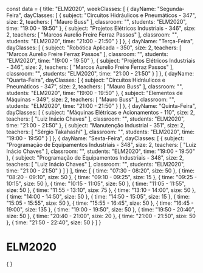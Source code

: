 const data = {
  title: "ELM2020",
  weekClasses: [
    {
      dayName: "Segunda-Feira",
      dayClasses: [
        {
          subject: "Circuitos Hidráulicos e Pneumáticos - 347",
          size: 2,
          teachers: [
            "Mauro Buss"
          ],
          classroom: "",
          students: "ELM2020",
          time: "19:00 - 19:50"
        },
        {
          subject: "Projetos Elétricos Industriais - 346",
          size: 2,
          teachers: [
            "Marcos Aurelio Freire Ferraz Passos"
          ],
          classroom: "",
          students: "ELM2020",
          time: "21:00 - 21:50"
        }
      ]
    },
    {
      dayName: "Terça-Feira",
      dayClasses: [
        {
          subject: "Robótica Aplicada - 350",
          size: 2,
          teachers: [
            "Marcos Aurelio Freire Ferraz Passos"
          ],
          classroom: "",
          students: "ELM2020",
          time: "19:00 - 19:50"
        },
        {
          subject: "Projetos Elétricos Industriais - 346",
          size: 2,
          teachers: [
            "Marcos Aurelio Freire Ferraz Passos"
          ],
          classroom: "",
          students: "ELM2020",
          time: "21:00 - 21:50"
        }
      ]
    },
    {
      dayName: "Quarta-Feira",
      dayClasses: [
        {
          subject: "Circuitos Hidráulicos e Pneumáticos - 347",
          size: 2,
          teachers: [
            "Mauro Buss"
          ],
          classroom: "",
          students: "ELM2020",
          time: "19:00 - 19:50"
        },
        {
          subject: "Elementos de Máquinas - 349",
          size: 2,
          teachers: [
            "Mauro Buss"
          ],
          classroom: "",
          students: "ELM2020",
          time: "21:00 - 21:50"
        }
      ]
    },
    {
      dayName: "Quinta-Feira",
      dayClasses: [
        {
          subject: "Máquinas Elétricas e Acionamentos - 110",
          size: 2,
          teachers: [
            "Luiz Inácio Chaves"
          ],
          classroom: "",
          students: "ELM2020",
          time: "21:00 - 21:50"
        },
        {
          subject: "Manutenção Industrial - 351",
          size: 2,
          teachers: [
            "Sérgio Takahashi"
          ],
          classroom: "",
          students: "ELM2020",
          time: "19:00 - 19:50"
        }
      ]
    },
    {
      dayName: "Sexta-Feira",
      dayClasses: [
        {
          subject: "Programação de Equipamentos Industriais - 348",
          size: 2,
          teachers: [
            "Luiz Inácio Chaves"
          ],
          classroom: "",
          students: "ELM2020",
          time: "19:00 - 19:50"
        },
        {
          subject: "Programação de Equipamentos Industriais - 348",
          size: 2,
          teachers: [
            "Luiz Inácio Chaves"
          ],
          classroom: "",
          students: "ELM2020",
          time: "21:00 - 21:50"
        }
      ]
    }
  ],
  time: [
    {
      time: "07:30 - 08:20",
      size: 50
    },
    {
      time: "08:20 - 09:10",
      size: 50
    },
    {
      time: "09:10 - 09:25",
      size: 15
    },
    {
      time: "09:25 - 10:15",
      size: 50
    },
    {
      time: "10:15 - 11:05",
      size: 50
    },
    {
      time: "11:05 - 11:55",
      size: 50
    },
    {
      time: "11:55 - 13:10",
      size: 75
    },
    {
      time: "13:10 - 14:00",
      size: 50
    },
    {
      time: "14:00 - 14:50",
      size: 50
    },
    {
      time: "14:50 - 15:05",
      size: 15
    },
    {
      time: "15:05 - 15:55",
      size: 50
    },
    {
      time: "15:55 - 16:45",
      size: 50
    },
    {
      time: "16:45 - 19:00",
      size: 135
    },
    {
      time: "19:00 - 19:50",
      size: 50
    },
    {
      time: "19:50 - 20:40",
      size: 50
    },
    {
      time: "20:40 - 21:00",
      size: 20
    },
    {
      time: "21:00 - 21:50",
      size: 50
    },
    {
      time: "21:50 - 22:40",
      size: 50
    }
  ]
}

# ELM2020

<div>
    {
        <Grid
            title={data.title} 
            weekClasses={data.weekClasses} 
            time={data.time}
        />
    }
</div>